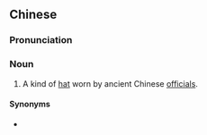 ==Chinese==
{{zh-forms}}

===Pronunciation===
{{zh-pron
|m=liángguān
|c=loeng4 gun1
|cat=n
}}

===Noun===
{{zh-noun}}

# {{lb|zh|historical}} A kind of [[hat]] worn by ancient Chinese [[official]]s.

====Synonyms====
* {{zh-l|蟬冠}}